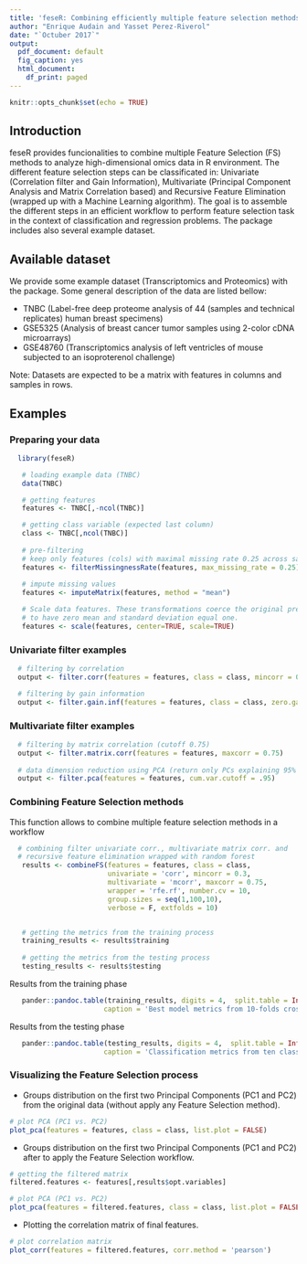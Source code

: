 ```yaml
---
title: 'feseR: Combining efficiently multiple feature selection methods in a R-workflow'
author: "Enrique Audain and Yasset Perez-Riverol"
date: "`Octuber 2017`"
output:
  pdf_document: default
  fig_caption: yes
  html_document:
    df_print: paged
---
```


```r
knitr::opts_chunk$set(echo = TRUE)
```

<style type="text/css">
.table {
    width: 50%;
}
</style>

## Introduction

feseR provides funcionalities to combine multiple Feature Selection (FS) methods to analyze high-dimensional omics data in R environment. The different feature selection steps can be classificated in: Univariate (Correlation filter and Gain Information), Multivariate (Principal Component Analysis and Matrix Correlation based) and Recursive Feature Elimination (wrapped up with a Machine Learning algorithm). The goal is to assemble the different steps in an efficient workflow to perform feature selection task in the context of classification and regression problems. The package includes also several example dataset.

## Available dataset

We provide some example dataset (Transcriptomics and Proteomics) with the package. Some general description of the data are listed bellow:

* TNBC (Label-free deep proteome analysis of 44 (samples and technical replicates) human breast specimens)
* GSE5325 (Analysis of breast cancer tumor samples using 2-color cDNA microarrays)
* GSE48760 (Transcriptomics analysis of left ventricles of mouse subjected to an isoproterenol challenge)

Note: Datasets are expected to be a matrix with features in columns and samples in rows.

## Examples

### Preparing your data

```r
  
  library(feseR)

   # loading example data (TNBC)
   data(TNBC)

   # getting features
   features <- TNBC[,-ncol(TNBC)]

   # getting class variable (expected last column)
   class <- TNBC[,ncol(TNBC)]
   
   # pre-filtering
   # keep only features (cols) with maximal missing rate 0.25 across samples (rows)
   features <- filterMissingnessRate(features, max_missing_rate = 0.25)
   
   # impute missing values
   features <- imputeMatrix(features, method = "mean")

   # Scale data features. These transformations coerce the original predictors 
   # to have zero mean and standard deviation equal one.
   features <- scale(features, center=TRUE, scale=TRUE)

```

### Univariate filter examples

```r
  # filtering by correlation
  output <- filter.corr(features = features, class = class, mincorr = 0.3)

  # filtering by gain information
  output <- filter.gain.inf(features = features, class = class, zero.gain.out = TRUE)
```


### Multivariate filter examples

```r
  # filtering by matrix correlation (cutoff 0.75)
  output <- filter.matrix.corr(features = features, maxcorr = 0.75)
  
  # data dimension reduction using PCA (return only PCs explaining 95% of the variance)
  output <- filter.pca(features = features, cum.var.cutoff = .95)
```


### Combining Feature Selection methods

This function allows to combine multiple feature selection methods in a workflow 

```r

  # combining filter univariate corr., multivariate matrix corr. and
  # recursive feature elimination wrapped with random forest
   results <- combineFS(features = features, class = class,
                        univariate = 'corr', mincorr = 0.3,
                        multivariate = 'mcorr', maxcorr = 0.75,
                        wrapper = 'rfe.rf', number.cv = 10, 
                        group.sizes = seq(1,100,10), 
                        verbose = F, extfolds = 10)


   # getting the metrics from the training process
   training_results <- results$training
   
   # getting the metrics from the testing process
   testing_results <- results$testing

```

\newpage

Results from the training phase
```r
   
   pander::pandoc.table(training_results, digits = 4,  split.table = Inf,
                       caption = 'Best model metrics from 10-folds cross-validation resampling.')

```

\newpage

Results from the testing phase
```r
   
   pander::pandoc.table(testing_results, digits = 4,  split.table = Inf,
                       caption = 'Classification metrics from ten class-balanced and randomized runs.')

```

\newpage

### Visualizing the Feature Selection process

* Groups distribution on the first two Principal Components (PC1 and PC2) from the original data (without apply any Feature Selection method).

```r

# plot PCA (PC1 vs. PC2)
plot_pca(features = features, class = class, list.plot = FALSE)

```

\newpage

* Groups distribution on the first two Principal Components (PC1 and PC2) after to apply the Feature Selection workflow.

```r

# getting the filtered matrix
filtered.features <- features[,results$opt.variables]

# plot PCA (PC1 vs. PC2)
plot_pca(features = filtered.features, class = class, list.plot = FALSE)

```

\newpage

* Plotting the correlation matrix of final features.

```r

# plot correlation matrix
plot_corr(features = filtered.features, corr.method = 'pearson')

```

